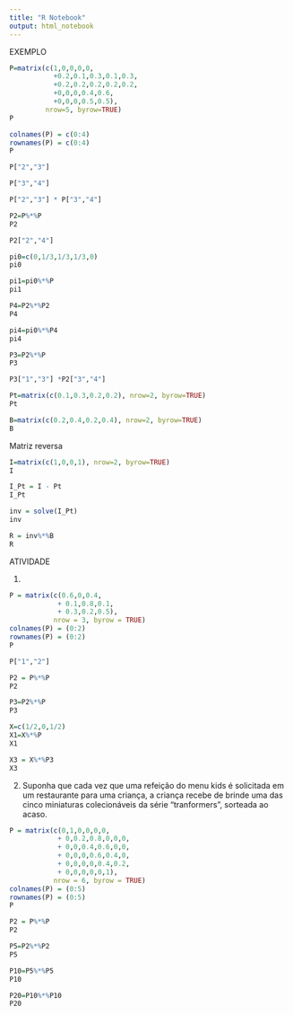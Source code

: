 ```yaml
---
title: "R Notebook"
output: html_notebook
---
```


EXEMPLO
```r
P=matrix(c(1,0,0,0,0,
           +0.2,0.1,0.3,0.1,0.3,
           +0.2,0.2,0.2,0.2,0.2,
           +0,0,0,0.4,0.6,
           +0,0,0,0.5,0.5),
         nrow=5, byrow=TRUE)
P
```
```r
colnames(P) = c(0:4)
rownames(P) = c(0:4)
P
```

```r
P["2","3"]
```

```r
P["3","4"]
```

```r
P["2","3"] * P["3","4"]
```

```r
P2=P%*%P
P2
```

```r
P2["2","4"]
```

```r
pi0=c(0,1/3,1/3,1/3,0)
pi0
```

```r
pi1=pi0%*%P
pi1
```

```r
P4=P2%*%P2
P4
```

```r
pi4=pi0%*%P4
pi4
```

```r
P3=P2%*%P
P3
```

```r
P3["1","3"] *P2["3","4"]
```

```r
Pt=matrix(c(0.1,0.3,0.2,0.2), nrow=2, byrow=TRUE)
Pt
```

```r
B=matrix(c(0.2,0.4,0.2,0.4), nrow=2, byrow=TRUE)
B
```

Matriz reversa

```r
I=matrix(c(1,0,0,1), nrow=2, byrow=TRUE)
I
```

```r
I_Pt = I - Pt
I_Pt
```


```r
inv = solve(I_Pt)
inv
```

```r
R = inv%*%B
R
```

ATIVIDADE 

1)
```r
P = matrix(c(0.6,0,0.4,
            + 0.1,0.8,0.1,
            + 0.3,0.2,0.5),
           nrow = 3, byrow = TRUE)
colnames(P) = (0:2)
rownames(P) = (0:2)
P
```

```r
P["1","2"]
```

```r
P2 = P%*%P
P2
```

```r
P3=P2%*%P
P3
```

```r
X=c(1/2,0,1/2)
X1=X%*%P
X1
```

```r
X3 = X%*%P3
X3
```

2) Suponha que cada vez que uma refeição do menu kids é solicitada em um restaurante para uma criança, a criança recebe de brinde uma das cinco miniaturas colecionáveis da série “tranformers”, sorteada ao acaso. 
```r
P = matrix(c(0,1,0,0,0,0,
            + 0,0.2,0.8,0,0,0,
            + 0,0,0.4,0.6,0,0,
            + 0,0,0,0.6,0.4,0,
            + 0,0,0,0,0.4,0.2,
            + 0,0,0,0,0,1),
           nrow = 6, byrow = TRUE)
colnames(P) = (0:5)
rownames(P) = (0:5)
P
```

```r
P2 = P%*%P
P2
```
```r
P5=P2%*%P2
P5
```
```r
P10=P5%*%P5
P10
```

```r
P20=P10%*%P10
P20
```






















